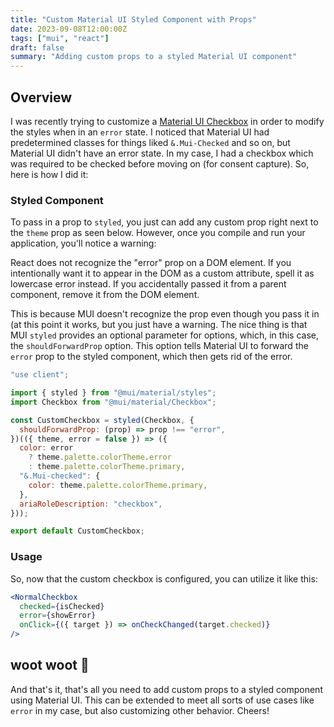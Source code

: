 ```yaml
---
title: "Custom Material UI Styled Component with Props"
date: 2023-09-08T12:00:00Z
tags: ["mui", "react"]
draft: false
summary: "Adding custom props to a styled Material UI component"
---
```


## Overview

I was recently trying to customize a [Material UI Checkbox](https://mui.com/material-ui/react-checkbox/) in order to modify
the styles when in an `error` state. I noticed that Material UI had predetermined classes for things liked `&.Mui-Checked`
and so on, but Material UI didn't have an error state. In my case, I had a checkbox which was required to be checked before moving
on (for consent capture). So, here is how I did it:

### Styled Component

To pass in a prop to `styled`, you just can add any custom prop right next to the `theme` prop as seen below. However,
once you compile and run your application, you'll notice a warning:

<Warning>
  React does not recognize the "error" prop on a DOM element. If you
  intentionally want it to appear in the DOM as a custom attribute, spell it as
  lowercase error instead. If you accidentally passed it from a parent
  component, remove it from the DOM element.
</Warning>

This is because MUI doesn't recognize the prop even though you pass it in (at this point it works, but you just have a warning.
The nice thing is that MUI `styled` provides an optional parameter for options, which, in this case, the `shouldForwardProp` option.
This option tells Material UI to forward the `error` prop to the styled component, which then gets rid of the error.

```jsx
"use client";

import { styled } from "@mui/material/styles";
import Checkbox from "@mui/material/Checkbox";

const CustomCheckbox = styled(Checkbox, {
  shouldForwardProp: (prop) => prop !== "error",
})(({ theme, error = false }) => ({
  color: error
    ? theme.palette.colorTheme.error
    : theme.palette.colorTheme.primary,
  "&.Mui-checked": {
    color: theme.palette.colorTheme.primary,
  },
  ariaRoleDescription: "checkbox",
}));

export default CustomCheckbox;
```

### Usage

So, now that the custom checkbox is configured, you can utilize it like this:

```jsx
<NormalCheckbox
  checked={isChecked}
  error={showError}
  onClick={({ target }) => onCheckChanged(target.checked)}
/>
```

## woot woot 🎉

And that's it, that's all you need to add custom props to a styled component using Material UI. This can be extended to
meet all sorts of use cases like `error` in my case, but also customizing other behavior. Cheers!

